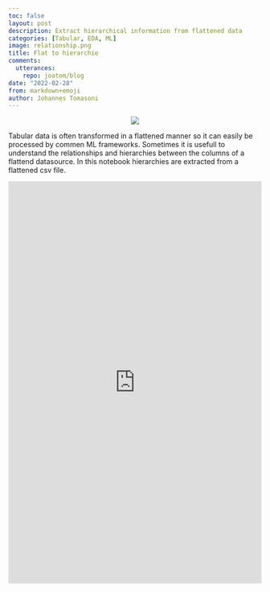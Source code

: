 ```yaml
---
toc: false
layout: post
description: Extract hierarchical information from flattened data
categories: [Tabular, EDA, ML]
image: relationship.png
title: Flat to hierarchie
comments:
  utterances:
    repo: joatom/blog
date: "2022-02-28"
from: markdown+emoji
author: Johannes Tomasoni
---
```


<p align="center">![](relationship.png)</p>

Tabular data is often transformed in a flattened manner so it can easily be processed by commen ML frameworks. Sometimes it is usefull to understand the relationships and hierarchies between the columns of a flattend datasource. In this notebook hierarchies are extracted from a flattened csv file.

<iframe src="https://www.kaggle.com/embed/joatom/hm-relationship-of-article-columns?kernelSessionId=88452731" height="800" style="margin: 0 auto; width: 100%; max-width: 950px;" frameborder="0" scrolling="auto" title="Relationship of Article columns" allowfullscreen="allowfullscreen"></iframe>